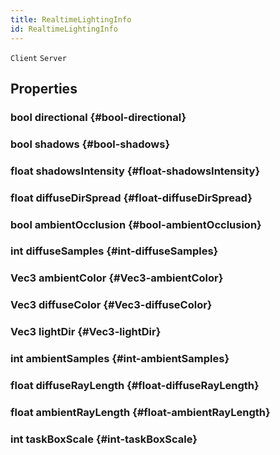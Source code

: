 ```yaml
---
title: RealtimeLightingInfo
id: RealtimeLightingInfo
---
```

`Client`
`Server`

## Properties

### bool directional {#bool-directional}

### bool shadows {#bool-shadows}

### float shadowsIntensity {#float-shadowsIntensity}

### float diffuseDirSpread {#float-diffuseDirSpread}

### bool ambientOcclusion {#bool-ambientOcclusion}

### int diffuseSamples {#int-diffuseSamples}

### Vec3 ambientColor {#Vec3-ambientColor}

### Vec3 diffuseColor {#Vec3-diffuseColor}

### Vec3 lightDir {#Vec3-lightDir}

### int ambientSamples {#int-ambientSamples}

### float diffuseRayLength {#float-diffuseRayLength}

### float ambientRayLength {#float-ambientRayLength}

### int taskBoxScale {#int-taskBoxScale}

